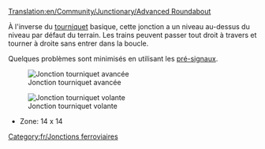 [[Translation:en/Community/Junctionary/Advanced Roundabout]]

{{fr/Menu de Croisements}}
À l'inverse du [[fr/Community/Junctionary/Tourniquet|tourniquet]] basique, cette jonction a un niveau au-dessus du niveau par défaut du terrain. Les trains peuvent passer tout droit à travers et tourner à droite sans entrer dans la boucle.

Quelques problèmes sont minimisés en utilisant les [[fr/Manual/Signaux#signaux-dependants|pré-signaux]].

[[File:en/Advanced roundabout.png|center|frame|Jonction tourniquet avancée]]

{{fr/Critère de jonction|Cher (par étapes)|2|1|0|0|1|0|1|0|1|1|2||Les trains en panne n'affectent qu'une ligne ou tous ceux tournant à gauche.|
*Peut gérer beaucoup de trains sur des trajets N-E ou S-O
*Les voies se séparent et seuls les trains allant à gauche doivent prendre le tourniquet
'''Conseils'''
*Pour permettre aux trains tournant à gauche d'aller à pleine vitesse sur le tourniquet, il est possible d'élargir le cercle, mais cela prend beaucoup de place
*Si vous faites aller le cercle intérieur dans l'autre sens (en modifiant bien sûr les diagonales de sortie et la direction des signaux), la capacité est augmentée au prix d'une perte de vitesse, car les trains arrivant là coupent juste à travers, au lieu d'avoir à faire tout le tourniquet comme ci-dessus
*Zone: 16 x 16
}}

[[File:en/Flying roundabout.png|center|frame|Jonction tourniquet volante]]


*Zone: 14 x 14
[[Category:fr/Jonctions ferroviaires]]
